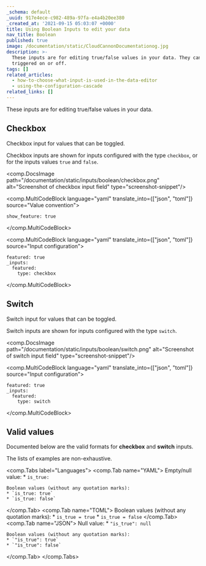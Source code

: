 ```yaml
---
_schema: default
_uuid: 917e4ece-c982-489a-97fa-e4a4b20ee380
_created_at: '2021-09-15 05:03:07 +0000'
title: Using Boolean Inputs to edit your data
nav_title: Boolean
published: true
image: /documentation/static/CloudCannonDocumentationog.jpg
description: >-
  These inputs are for editing true/false values in your data. They can be
  triggered on or off.
tags: []
related_articles:
  - how-to-choose-what-input-is-used-in-the-data-editor
  - using-the-configuration-cascade
related_links: []
---
```

These inputs are for editing true/false values in your data.

## Checkbox

Checkbox input for values that can be toggled.

Checkbox inputs are shown for inputs configured with the type `checkbox`, or for the inputs values `true` and `false`.

<comp.DocsImage path="/documentation/static/inputs/boolean/checkbox.png" alt="Screenshot of checkbox input field" type="screenshot-snippet"/>

<comp.MultiCodeBlock language="yaml" translate_into={["json", "toml"]} source="Value convention">
```
show_feature: true
```
</comp.MultiCodeBlock>

<comp.MultiCodeBlock language="yaml" translate_into={["json", "toml"]} source="Input configuration">
```
featured: true
_inputs:
  featured:
    type: checkbox
```
</comp.MultiCodeBlock>

## Switch

Switch input for values that can be toggled.

Switch inputs are shown for inputs configured with the type `switch`.

<comp.DocsImage path="/documentation/static/inputs/boolean/switch.png" alt="Screenshot of switch input field" type="screenshot-snippet"/>

<comp.MultiCodeBlock language="yaml" translate_into={["json", "toml"]} source="Input configuration">
```
featured: true
_inputs:
  featured:
    type: switch
```
</comp.MultiCodeBlock>

## Valid values

Documented below are the valid formats for **checkbox** and **switch** inputs.

The lists of examples are non-exhaustive.

<comp.Tabs label="Languages">
 <comp.Tab name="YAML">
    Empty/null value:
    * `is_true: `

    Boolean values (without any quotation marks):
    * `is_true: true`
    * `is_true: false`
 </comp.Tab>
  <comp.Tab name="TOML">
    Boolean values (without any quotation marks):
    * `is_true = true`
    * `is_true = false`
 </comp.Tab>
  <comp.Tab name="JSON">
    Null value:
    * `"is_true": null`

    Boolean values (without any quotation marks):
    * `"is_true": true`
    * `"is_true": false`
 </comp.Tab>
</comp.Tabs>